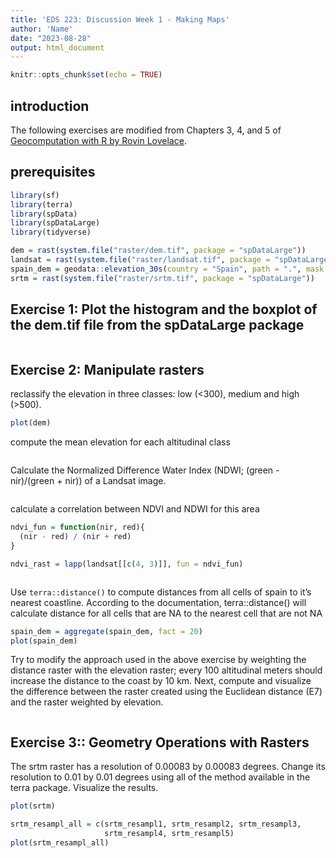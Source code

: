 ```yaml
---
title: 'EDS 223: Discussion Week 1 - Making Maps'
author: 'Name'
date: "2023-08-28"
output: html_document
---
```


```r
knitr::opts_chunk$set(echo = TRUE)
```

## introduction

The following exercises are modified from Chapters 3, 4, and 5 of [Geocomputation with R by Rovin Lovelace](https://r.geocompx.org/).

## prerequisites

```r
library(sf)
library(terra)
library(spData)
library(spDataLarge)
library(tidyverse)
```

```r
dem = rast(system.file("raster/dem.tif", package = "spDataLarge"))
landsat = rast(system.file("raster/landsat.tif", package = "spDataLarge"))
spain_dem = geodata::elevation_30s(country = "Spain", path = ".", mask = FALSE)
srtm = rast(system.file("raster/srtm.tif", package = "spDataLarge"))
```

## Exercise 1: Plot the histogram and the boxplot of the dem.tif file from the spDataLarge package

```r

```

## Exercise 2: Manipulate rasters

reclassify the elevation in three classes: low (<300), medium and high (>500). 

```r
plot(dem)
```

compute the mean elevation for each altitudinal class

```r
```

Calculate the Normalized Difference Water Index (NDWI; (green - nir)/(green + nir)) of a Landsat image.

```r

```

calculate a correlation between NDVI and NDWI for this area

```r
ndvi_fun = function(nir, red){
  (nir - red) / (nir + red)
}

ndvi_rast = lapp(landsat[[c(4, 3)]], fun = ndvi_fun)
```

```r

```

Use `terra::distance()` to compute distances from all cells of spain to it's nearest coastline. According to the documentation, terra::distance() will calculate distance for all cells that are NA to the nearest cell that are not NA

```r
spain_dem = aggregate(spain_dem, fact = 20)
plot(spain_dem)

```

Try to modify the approach used in the above exercise by weighting the distance raster with the elevation raster; every 100 altitudinal meters should increase the distance to the coast by 10 km. Next, compute and visualize the difference between the raster created using the Euclidean distance (E7) and the raster weighted by elevation.

```r

```


## Exercise 3:: Geometry Operations with Rasters

The srtm raster has a resolution of 0.00083 by 0.00083 degrees. Change its resolution to 0.01 by 0.01 degrees using all of the method available in the terra package. Visualize the results. 

```r
plot(srtm)

```

```r
srtm_resampl_all = c(srtm_resampl1, srtm_resampl2, srtm_resampl3,
                     srtm_resampl4, srtm_resampl5)
plot(srtm_resampl_all)
```
